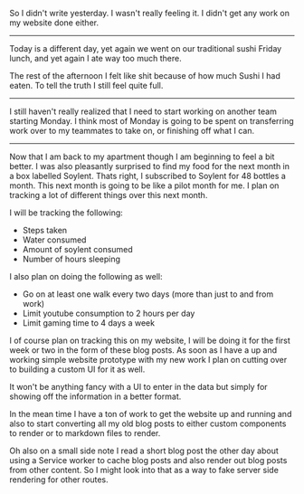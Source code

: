 So I didn't write yesterday. I wasn't really feeling it. I didn't get any work on my website done either.

---

Today is a different day, yet again we went on our traditional sushi Friday lunch, and yet again I ate way too
much there.

The rest of the afternoon I felt like shit because of how much Sushi I had eaten. To tell the truth I still feel
quite full.

---

I still haven't really realized that I need to start working on another team starting Monday. I think most of Monday
is going to be spent on transferring work over to my teammates to take on, or finishing off what I can.

---

Now that I am back to my apartment though I am beginning to feel a bit better. I was also pleasantly surprised to find
my food for the next month in a box labelled Soylent. Thats right, I subscribed to Soylent for 48 bottles a month. This
next month is going to be like a pilot month for me. I plan on tracking a lot of different things over this next month.

I will be tracking the following:

- Steps taken
- Water consumed
- Amount of soylent consumed
- Number of hours sleeping

I also plan on doing the following as well:

- Go on at least one walk every two days (more than just to and from work)
- Limit youtube consumption to 2 hours per day
- Limit gaming time to 4 days a week

I of course plan on tracking this on my website, I will be doing it for the first week or two in the form of
these blog posts. As soon as I have a up and working simple website prototype with my new work I plan on cutting over to
building a custom UI for it as well.

It won't be anything fancy with a UI to enter in the data but simply for showing off the information in a better format.

In the mean time I have a ton of work to get the website up and running and also to start converting all my old blog posts
to either custom components to render or to markdown files to render.

<aside>
  <p>
    Oh also on a small side note I read a short blog post the other day about
    using a Service worker to cache blog posts and also render out blog posts
    from other content. So I might look into that as a way to fake server side
    rendering for other routes.
  </p>
</aside>


